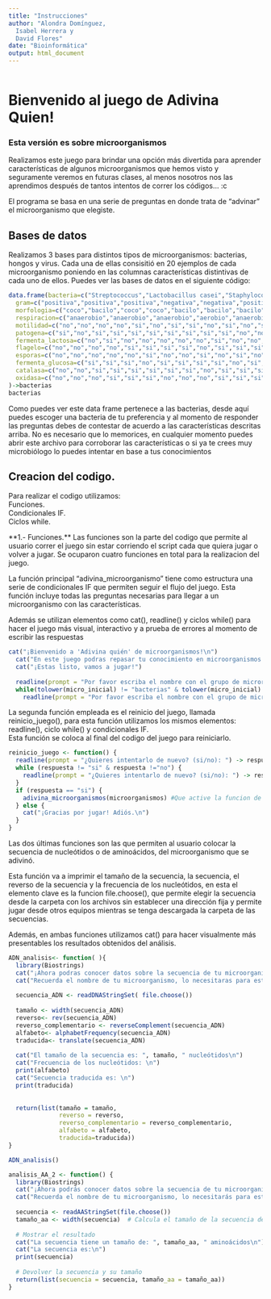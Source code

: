 ```yaml
---
title: "Instrucciones"
author: "Alondra Domínguez,  
  Isabel Herrera y
  David Flores"
date: "Bioinformática"
output: html_document
---
```


```r

```

# **Bienvenido al juego de Adivina Quien! **
### **Esta versión es sobre microorganismos**

Realizamos este juego para brindar una opción más divertida para aprender características de algunos microorganismos que hemos visto y seguramente veremos en futuras clases, al menos nosotros nos las aprendimos después de tantos intentos de correr los códigos... :c


El programa se basa en una serie de preguntas en donde trata de "advinar" el microorganismo que elegiste.

## **Bases de datos**

Realizamos 3 bases para distintos tipos de microorganismos: bacterias, hongos y virus. Cada una de ellas consisitió en 20 ejemplos de cada microorganismo poniendo en las columnas características distintivas de cada uno de ellos. Puedes ver las bases de datos en el siguiente código: 

```r
data.frame(bacteria=c("Streptococcus","Lactobacillus casei","Staphylococcus aureus","Moraxella catarrhalis","Vibrio cholerae","Bacillus anthracis","Salmonella enterica","Escherichia coli","Clostridium botulinum","Listeria monocytogenes","Bacillus thuringiensis","Vibrio fischeri","Mycobacterium tuberculosis","Azotobacter chroococcum","Clostridium tetani","Bifidobacterium","Neisseria gonorrhoeae","Klebsiella pneunmoniae","Lactobacillus acidophilus","Bacillus subtilis"),
  gram=c("positiva","positiva","positiva","negativa","negativa","positiva","negativa","negativa","positiva","positiva","positiva","negativa","NA","negativa","positiva","positiva","negativa","negativa","positiva","positiva"),
  morfologia=c("coco","bacilo","coco","coco","bacilo","bacilo","bacilo","bacilo","bacilo","bacilo","bacilo","bacilo","bacilo","bacilo","bacilo","bacilo","coco","bacilo","bacilo","bacilo"),
  respiracion=c("anaerobio","anaerobio","anaerobio","aerobio","anaerobio","aerobio","anaerobio","anaerobio","anaerobio","anaerobio","aerobio","anaerobio","aerobio","aerobio","anaerobio","anaerobio","aerobio","anaerobio","anaerobio","aerobio"),
  motilidad=c("no","no","no","no","si","no","si","si","no","si","no","si","no","si","no","no","no","no","no","si"),
  patogena=c("si","no","si","si","si","si","si","si","si","si","no","no","si","no","si","no","si","si","no","no"),
  fermenta_lactosa=c("no","si","no","no","no","no","no","si","no","no","no","no","no","no","no","no","no","si","si","no"),
  flagelo=c("no","no","no","no","si","si","si","si","no","si","si","si","no","si","no","no","no","no","no","si"),
  esporas=c("no","no","no","no","no","si","no","no","si","no","si","no","no","no","si","no","no","no","no","si"),
  fermenta_glucosa=c("si","si","si","no","si","si","si","si","no","si","si","si","no","no","no","si","no","si","si","si"),
  catalasa=c("no","no","si","si","si","si","si","si","no","si","si","si","no","si","no","no","no","si","no","si"),
  oxidasa=c("no","no","no","si","si","si","no","no","no","si","si","si","si","si","no","no","si","no","no","si")
)->bacterias
bacterias
```

Como puedes ver este data frame pertenece a las bacterias, desde aquí puedes escoger una bacteria de tu preferencia y al momento de responder las preguntas debes de contestar de acuerdo a las características descritas arriba. No es necesario que lo memorices, en cualquier momento puedes abrir este archivo para corroborar las características o si ya te crees muy microbiólogo lo puedes intentar en base a tus conocimientos 


## **Creacion del codigo.**

Para realizar el codigo utilizamos:\
Funciones.\
Condicionales IF.\
Ciclos while.

\*\*1.- Funciones.\*\* Las funciones son la parte del codigo que permite al usuario correr el juego sin estar corriendo el script cada que quiera jugar o volver a jugar. Se ocuparon cuatro funciones en total para la realizacion del juego.

La función principal "adivina_microorganismo" tiene como estructura una serie de condicionales IF que permiten seguir el flujo del juego. Esta función incluye todas las preguntas necesarias para llegar a un microorganismo con las características.

Además se utilizan elementos como cat(), readline() y ciclos while() para hacer el juego más visual, interactivo y a prueba de errores al momento de escribir las respuestas


```r
cat("¡Bienvenido a 'Adivina quién' de microorganismos!\n")
  cat("En este juego podras repasar tu conocimiento en microorganismos !\n")
  cat("¡Estas listo, vamos a jugar!")
  
  readline(prompt = "Por favor escriba el nombre con el grupo de microrganismos que desea jugar (bacterias, virus o hongos): ") -> micro_inicial
  while(tolower(micro_inicial) != "bacterias" & tolower(micro_inicial) != "hongos" & tolower(micro_inicial) != "virus") {
    readline(prompt = "Por favor escriba el nombre con el grupo de microrganismos que desea jugar (bacterias, virus o hongos): ") -> micro_inicial } 
```

La segunda función empleada es el reinicio del juego, llamada reinicio_juego(), para esta función utilizamos los mismos elementos: readline(), ciclo while() y condicionales IF.\
Esta función se coloca al final del codigo del juego para reiniciarlo.  

```r
reinicio_juego <- function() {
  readline(prompt = "¿Quieres intentarlo de nuevo? (si/no): ") -> respuesta
  while (respuesta != "si" & respuesta !="no") {
    readline(prompt = "¿Quieres intentarlo de nuevo? (si/no): ") -> respuesta  
  }
  if (respuesta == "si") {
    adivina_microorganismos(microorganismos) #Que active la funcion de nuevo----este seria el nombre de la funcion general
  } else {
    cat("¡Gracias por jugar! Adiós.\n")
  }
}
```

Las dos últimas funciones son las que permiten al usuario colocar la secuencia de nucleótidos o de aminoácidos, del microorganismo que se adivinó.

Esta función va a imprimir el tamaño de la secuencia, la secuencia, el reverso de la secuencia y la frecuencia de los nucleótidos, en esta el elemento clave es la funcion file.choose(), que permite elegir la secuencia desde la carpeta con los archivos sin establecer una dirección fija y permite jugar desde otros equipos mientras se tenga descargada la carpeta de las secuencias.  

Además, en ambas funciones utilizamos cat() para hacer visualmente más presentables los resultados obtenidos del análisis.

```r
ADN_analisis<- function( ){
  library(Biostrings)
  cat("¡Ahora podras conocer datos sobre la secuencia de tu microorganismo!\n")
  cat("Recuerda el nombre de tu microorganismo, lo necesitaras para esta parte !\n")
  
  secuencia_ADN <- readDNAStringSet( file.choose())
  
  tamaño <- width(secuencia_ADN) 
  reverso<- rev(secuencia_ADN) 
  reverso_complementario <- reverseComplement(secuencia_ADN)
  alfabeto<- alphabetFrequency(secuencia_ADN)
  traducida<- translate(secuencia_ADN)
  
  cat("El tamaño de la secuencia es: ", tamaño, " nucleótidos\n")
  cat("Frecuencia de los nucleótidos: \n")
  print(alfabeto)
  cat("Secuencia traducida es: \n")
  print(traducida)
  
  
  return(list(tamaño = tamaño, 
              reverso = reverso, 
              reverso_complementario = reverso_complementario, 
              alfabeto = alfabeto, 
              traducida=traducida))
}

ADN_analisis()
```

```r
analisis_AA_2 <- function() {
  library(Biostrings)
  cat("¡Ahora podrás conocer datos sobre la secuencia de tu microorganismo!\n")
  cat("Recuerda el nombre de tu microorganismo, lo necesitarás para esta parte!\n")
  
  secuencia <- readAAStringSet(file.choose())  
  tamaño_aa <- width(secuencia)  # Calcula el tamaño de la secuencia de aminoácidos
  
  # Mostrar el resultado
  cat("La secuencia tiene un tamaño de: ", tamaño_aa, " aminoácidos\n")
  cat("La secuencia es:\n")
  print(secuencia)
  
  # Devolver la secuencia y su tamaño
  return(list(secuencia = secuencia, tamaño_aa = tamaño_aa))
}
```


